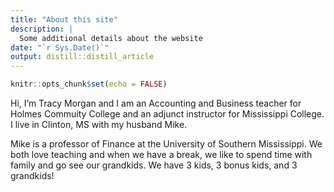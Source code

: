 ```yaml
---
title: "About this site"
description: |
  Some additional details about the website
date: "`r Sys.Date()`"
output: distill::distill_article
---
```


```r
knitr::opts_chunk$set(echo = FALSE)

```
Hi, I'm Tracy Morgan and I am an Accounting and Business teacher for Holmes Commuity College and an adjunct instructor for Mississippi College.  I live in Clinton, MS with my husband Mike.  

Mike is a professor of Finance at the University of Southern Mississippi.  We both love teaching and when we have a break, we like to spend time with family and go see our grandkids.  We have 3 kids, 3 bonus kids, and 3 grandkids!  

